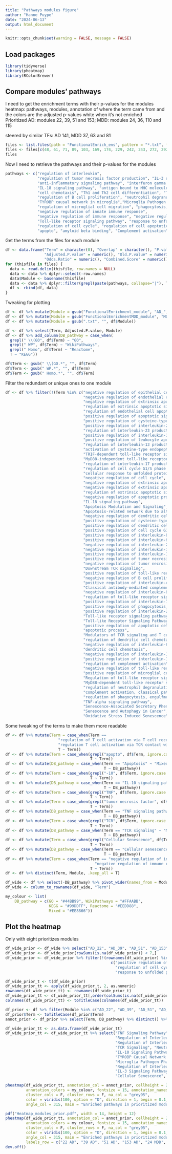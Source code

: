 ```yaml
---
title: "Pathways modules figure"
author: "Hanne Puype"
date: "2024-06-13"
output: html_document
---
```


```r
knitr::opts_chunk$set(warning = FALSE, message = FALSE)
```

## Load packages
```r
library(tidyverse)
library(pheatmap)
library(RColorBrewer)
```

## Compare modules' pathways  
I need to get the enrichment terms with their p-values for the modules 
heatmap: pathways, modules, annotation of where the term came from and the colors are the adjusted p-values
white when it's not enriched  
Prioritized AD: modules 22, 39, 51 and 153; MDD: modules 24, 36, 110 and 115

steered by similar TFs: AD 141, MDD 37, 63 and 81
```r
files <- list.files(path = "FunctionalEnrich_ens", pattern = "*.txt", full.names = TRUE)
files <- files[c(48, 61, 71, 89, 103, 169, 174, 229, 242, 243, 272, 292)]
files
```

Now I need to retrieve the pathways and their p-values for the modules 
```r
pathways <- c("regulation of interleukin",
              "regulation of tumor necrosis factor production", "IL-3 signaling pathway", 
              "anti-inflammatory signaling pathway", "interferon gamma signaling", 
              "IL-18 signaling pathway", "antigen bound to MHC molecule", 
              "cell chemotaxis", "Th1 and Th2 cell differentiation", "TCR signaling", "T-cell receptor",
              "regulation of B cell proliferation", "neutrophil degranulation", 
              "TYROBP causal network in microglia","Microglia Pathogen Phagocytosis Pathway", 
              "regulation of microglial cell migration", "phagocytosis, engulfment", 
              "negative regulation of innate immune response",
              "negative regulation of immune response", "negative regulation of adaptive immune response",
              "Toll-like receptor signaling pathway", "response to unfolded protein", 
              "regulation of cell cycle", "regulation of cell apoptotic process", "TNF",
              "apopto", "amyloid beta binding", "Complement activation", "senescence")
```

Get the terms from the files for each module 
```r
df <- data.frame("Term" = character(0), "Overlap" = character(), "P.value" = numeric(), 
                 "Adjusted.P.value" = numeric(), "Old.P.value" = numeric(), "Old.Adjusted.P.value" = numeric(),
                 "Odds.Ratio" = numeric(), "Combined.Score" = numeric(), "Genes" = character(), "Module" = character())
for (thisfile in files) {
  data <- read.delim(thisfile, row.names = NULL)
  data <- data %>% dplyr::select(-row.names)
  data$Module <- basename(thisfile)
  data <- data %>% dplyr::filter(grepl(paste(pathways, collapse="|"), Term, ignore.case = T)) 
  df <- rbind(df, data)
}
```

Tweaking for plotting 
```r
df <- df %>% mutate(Module = gsub("FunctionalEnrichment_module", "AD_", df$Module))
df <- df %>% mutate(Module = gsub("FunctionalEnrichmentMDD_module", "MDD_", df$Module))
df <- df %>% mutate(Module = gsub(".txt", "", df$Module))
```

```r
df <- df %>% select(Term, Adjusted.P.value, Module)
df <- df %>% add_column(DB_pathway = case_when(
  grepl(" \\(GO", df$Term) ~ "GO",
  grepl(" WP", df$Term) ~ "WikiPathways",
  grepl(" Homo", df$Term) ~ "Reactome",
  T ~ "KEGG"))

df$Term <- gsub(" \\(GO.*", "", df$Term)
df$Term <- gsub(" WP.*", "", df$Term)
df$Term <- gsub(" Homo.*", "", df$Term)
```

Filter the redundant or unique ones to one module 
```r
df <- df %>% filter(!(Term %in% c("negative regulation of epithelial cell apoptotic process",
                                  "negative regulation of endothelial cell apoptotic process",
                                  "negative regulation of extrinsic apoptotic signaling pathway via death domain receptors",
                                  "regulation of extrinsic apoptotic signaling pathway via death domain receptors",
                                  "regulation of endothelial cell apoptotic process",
                                  "positive regulation of apoptotic signaling pathway",
                                  "positive regulation of cysteine-type endopeptidase activity involved in apoptotic process",
                                  "positive regulation of interleukin-23 production",
                                  "regulation of interleukin-23 production",
                                  "positive regulation of interleukin-13 production",
                                  "positive regulation of leukocyte apoptotic process",
                                  "regulation of interleukin-13 production",
                                  "activation of cysteine-type endopeptidase activity involved in apoptotic process", 
                                  "TRIF-dependent toll-like receptor signaling pathway",
                                  "MyD88-independent toll-like receptor signaling pathway", 
                                  "regulation of interleukin-17 production",
                                  "regulation of cell cycle G1/S phase transition",
                                  "cellular response to unfolded protein",
                                  "negative regulation of cell cycle",
                                  "negative regulation of extrinsic apoptotic signaling pathway",
                                  "negative regulation of extrinsic apoptotic signaling pathway in absence of ligand",
                                  "regulation of extrinsic apoptotic signaling pathway in absence of ligand",
                                  "negative regulation of apoptotic process",
                                  "IL-18 signaling pathway",
                                  "Apoptosis Modulation and Signaling",
                                  "Apoptosis-related network due to altered Notch3 in ovarian cancer",
                                  "negative regulation of dendritic cell apoptotic process",
                                  "positive regulation of cysteine-type endopeptidase activity involved in apoptotic signaling pathway",
                                  "positive regulation of dendritic cell chemotaxis",
                                  "positive regulation of cell cycle G1/S phase transition",
                                  "positive regulation of interleukin-8 production",
                                  "positive regulation of interleukin-6 production",
                                  "negative regulation of interleukin-2 production",
                                  "negative regulation of interleukin-1 beta production",
                                  "positive regulation of interleukin-12 production",
                                  "positive regulation of tumor necrosis factor production",
                                  "negative regulation of tumor necrosis factor production",
                                  "Downstream TCR signaling",
                                  "positive regulation of toll-like receptor signaling pathway",
                                  "negative regulation of B cell proliferation",
                                  "positive regulation of interleukin-4 production",
                                  "Classical antibody-mediated complement activation",
                                  "negative regulation of interleukin-8 production",
                                  "regulation of toll-like receptor signaling pathway",
                                  "positive regulation of interleukin-1 beta production",
                                  "positive regulation of phagocytosis, engulfment",
                                  "positive regulation of interleukin-2 production",
                                  "Toll-like receptor signaling pathway",
                                  "Toll-like Receptor Signaling Pathway",
                                  "positive regulation of apoptotic cell clearance",
                                  "apoptotic process",
                                  "Modulators of TCR signaling and T cell activation",
                                  "regulation of dendritic cell chemotaxis",
                                  "negative regulation of interleukin-6 production",
                                  "dendritic cell chemotaxis",
                                  "negative regulation of interleukin-1 production",
                                  "positive regulation of interleukin-1 production",
                                  "regulation of complement activation",
                                  "negative regulation of toll-like receptor signaling pathway",
                                  "positive regulation of microglial cell migration",
                                  "Regulation of toll-like receptor signaling pathway",
                                  "MyD88-dependent toll-like receptor signaling pathway",
                                  "regulation of neutrophil degranulation",
                                  "complement activation, classical pathway",
                                  "regulation of phagocytosis, engulfment",
                                  "TNF-alpha signaling pathway",
                                  "Senescence-Associated Secretory Phenotype (SASP)",
                                  "Senescence and Autophagy in Cancer",
                                  "Oxidative Stress Induced Senescence")))
```

Some tweaking of the terms to make them more readable
```r
df <- df %>% mutate(Term = case_when(Term == 
                       "regulation of T cell activation via T cell receptor contact with antigen bound to MHC molecule on antigen presenting cell" ~ 
                       "regulation T cell activation via TCR contact with antigen bound to MHC molecule on APC", 
                       T ~ Term))
df <- df %>% mutate(Term = case_when(grepl("apopto", df$Term, ignore.case = T) ~ "Apoptosis", 
                                     T ~ Term))
df <- df %>% mutate(DB_pathway = case_when(Term == "Apoptosis" ~ "Mixed", 
                                           T ~ DB_pathway))
df <- df %>% mutate(Term = case_when(grepl("-10", df$Term, ignore.case = T) ~ "IL-10 signaling pathway",
                                     T ~ Term))
df <- df %>% mutate(DB_pathway = case_when(Term == "IL-10 signaling pathway" ~ "Mixed", 
                                           T ~ DB_pathway))
df <- df %>% mutate(Term = case_when(grepl("TNF", df$Term, ignore.case = T) ~ "TNF signaling pathway",
                                     T ~ Term))
df <- df %>% mutate(Term = case_when(grepl("tumor necrosis factor", df$Term, ignore.case = T) ~ "TNF signaling pathway",
                                     T ~ Term))
df <- df %>% mutate(DB_pathway = case_when(Term == "TNF signaling pathway" ~ "Mixed", 
                                           T ~ DB_pathway))
df <- df %>% mutate(Term = case_when(grepl("TCR", df$Term, ignore.case = T) ~ "TCR signaling",
                                     T ~ Term))
df <- df %>% mutate(DB_pathway = case_when(Term == "TCR signaling" ~ "Mixed", 
                                           T ~ DB_pathway))
df <- df %>% mutate(Term = case_when(grepl("Cellular Senescence", df$Term, ignore.case = T) ~ "Cellular senescence",
                                     T ~ Term))
df <- df %>% mutate(DB_pathway = case_when(Term == "Cellular senescence" ~ "Mixed", 
                                           T ~ DB_pathway))
df <- df %>% mutate(Term = case_when(Term == "negative regulation of innate immune response" ~ 
                                       "negative regulation of immune response",
                                     T ~ Term))
df <- df %>% distinct(Term, Module, .keep_all = T)
```

```r
df_wide <- df %>% select(-DB_pathway) %>% pivot_wider(names_from = Module, values_from = Adjusted.P.value)
df_wide <- column_to_rownames(df_wide, "Term")
```

```r
my_colour <- list(
    DB_pathway = c(GO = "#44BB99", WikiPathways = "#FFAABB",
                   KEGG = "#99DDFF", Reactome = "#EEDD88",
                   Mixed = "#EE8866"))
```

## Plot the heatmap
Only with eight prioritizes modules 
```r
df_wide_prior <- df_wide %>% select("AD_22", "AD_39", "AD_51", "AD_153", "MDD_24", "MDD_36", "MDD_110", "MDD_115")
df_wide_prior <- df_wide_prior[rowSums(is.na(df_wide_prior)) < 7,]
df_wide_prior <- df_wide_prior %>% filter(!(rownames(df_wide_prior) %in% 
                                              c("positive regulation of B cell proliferation",
                                                "regulation of cell cycle",
                                                "response to unfolded protein")))
```

```r
df_wide_prior_t <- t(df_wide_prior)
df_wide_prior_tt <- apply(df_wide_prior_t, 2, as.numeric)
rownames(df_wide_prior_tt) <- rownames(df_wide_prior_t)
df_wide_prior_tt <- df_wide_prior_tt[,order(colSums(is.na(df_wide_prior_tt)))]
colnames(df_wide_prior_tt) <- toTitleCase(colnames(df_wide_prior_tt))
```

```r
df_prior <- df %>% filter(Module %in% c("AD_22", "AD_39", "AD_51", "AD_153", "MDD_24", "MDD_36", "MDD_110", "MDD_115"))
df_prior$Term <- toTitleCase(df_prior$Term)
annot_prior <- df_prior %>% select(Term, DB_pathway) %>% distinct() %>% column_to_rownames("Term")
```

```r
df_wide_prior_tt <- as.data.frame(df_wide_prior_tt)
df_wide_prior_tt <- df_wide_prior_tt %>% select("TNF Signaling Pathway", "Apoptosis",
                                                "Regulation of Interleukin-1 Beta Production", 
                                                "Regulation of Interleukin-8 Production",
                                                "TCR Signaling", "Neutrophil Degranulation", 
                                                "IL-10 Signaling Pathway", "Interferon Gamma Signaling",
                                                "TYROBP Causal Network in Microglia",
                                                "Microglia Pathogen Phagocytosis Pathway",
                                                "Regulation of Interleukin-6 Production",
                                                "IL-3 Signaling Pathway", "Negative Regulation of Immune Response",
                                                "Cellular Senescence", everything())
``` 

```r
pheatmap(df_wide_prior_tt, annotation_col = annot_prior, cellheight = 20, cellwidth = 20,
         annotation_colors = my_colour, fontsize = 15, annotation_names_col = F,
         cluster_cols = F, cluster_rows = F, na_col = "grey95",
         color = viridis(100, option = "D", direction = 1, begin = 0.1, end = 0.95, alpha = 0.8),
         angle_col = 315, main = "Enriched pathways in prioritized modules")
```

```r
pdf("Heatmap_modules_prior.pdf", width = 14, height = 12)
pheatmap(df_wide_prior_tt, annotation_col = annot_prior, cellheight = 20, cellwidth = 21,
         annotation_colors = my_colour, fontsize = 15, annotation_names_col = F,
         cluster_cols = F, cluster_rows = F, na_col = "grey95",
         color = viridis(100, option = "D", direction = 1, begin = 0.1, end = 0.95, alpha = 0.8),
         angle_col = 315, main = "Enriched pathways in prioritized modules",
         labels_row = c("22 AD", "39 AD", "51 AD", "153 AD", "24 MDD", "36 MDD", "110 MDD", "115 MDD"))
dev.off()
```
